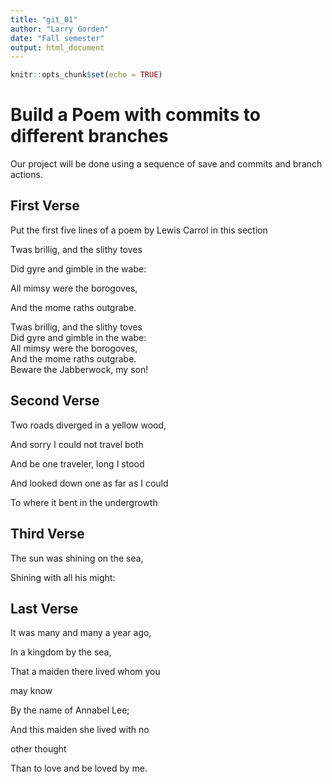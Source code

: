 ```yaml
---
title: "git_01"
author: "Larry Gorden"
date: "Fall semester"
output: html_document
---
```


```r
knitr::opts_chunk$set(echo = TRUE)
```
# Build a Poem with commits to different branches
Our project will be done using a sequence of save and commits and branch actions.
<!-- Do not modify or change any text in "!--" bracketed areas such as this --- these are instructions to
you, if you change any of this the git program will notice it and compromise your git merging strategy !-->

## First Verse 
Put the first five lines of a poem by Lewis Carrol in this section

Twas brillig, and the slithy toves

Did gyre and gimble in the wabe:

All mimsy were the borogoves,

And the mome raths outgrabe.

Twas brillig, and the slithy toves  
Did gyre and gimble in the wabe:  
All mimsy were the borogoves,  
And the mome raths outgrabe.  
Beware the Jabberwock, my son!  

## Second Verse
<!--Put the first five lines of a poem by Robert Frost here!-->

Two roads diverged in a yellow wood,

And sorry I could not travel both

And be one traveler, long I stood


And looked down one as far as I could

To where it bent in the undergrowth


## Third Verse
<!--Put the first two verses of The Walrus and the Carpenter here!-->

The sun was shining on the sea,

Shining with all his might:

## Last Verse
<!--Put a short poem of your choice 8-20 lines,here!-->

It was many and many a year ago,

   In a kingdom by the sea, 
   
That a maiden there lived whom you

may know 

   By the name of Annabel Lee; 
   
And this maiden she lived with no

other thought 

   Than to love and be loved by me. 


